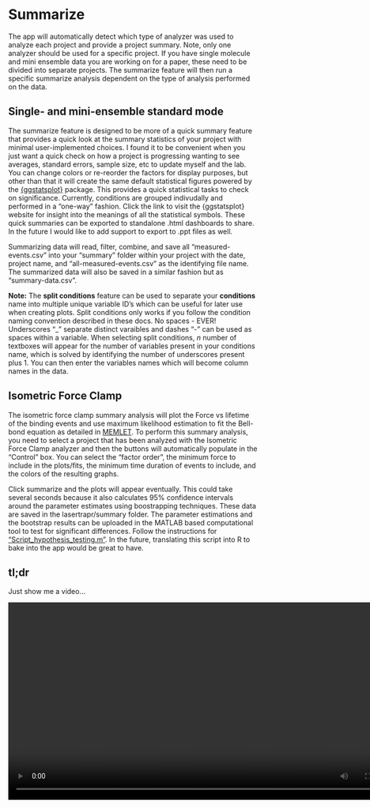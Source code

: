 # Summarize

The app will automatically detect which type of analyzer was used to analyze each project and provide a project summary. Note, only one analyzer should be used for a specific project. If you have single molecule and mini ensemble data you are working on for a paper, these need to be divided into separate projects. The summarize feature will then run a specific summarize analysis dependent on the type of analysis performed on the data. 

## Single- and mini-ensemble standard mode

The summarize feature is designed to be more of a quick summary feature that provides a quick look at the summary statistics of your project with minimal user-implemented choices. I found it to be convenient when you just want a quick check on how a project is progressing wanting to see averages, standard errors, sample size, etc to update myself and the lab. You can change colors or re-reorder the factors for display purposes, but other than that it will create the same default statistical figures powered by the [{ggstatsplot}](https://indrajeetpatil.github.io/ggstatsplot/) package. This provides a quick statistical tasks to check on significance. Currently, conditions are grouped indivudally and performed in a "one-way" fashion. Click the link to visit the {ggstatsplot} website for insight into the meanings of all the statistical symbols. These quick summaries can be exported to standalone .html dashboards to share. In the future I would like to add support to export to .ppt files as well. 

Summarizing data will read, filter, combine, and save all "measured-events.csv" into your "summary" folder within your project with the date, project name, and "all-measured-events.csv" as the identifying file name. The summarized data will also be saved in a similar fashion but as "summary-data.csv".

**Note:** The **split conditions** feature can be used to separate your **conditions** name into multiple unique variable ID's which can be useful for later use when creating plots. Split conditions only works if you follow the condition naming convention described in these docs. No spaces - EVER! Underscores "_" separate distinct varaibles and dashes "-" can be used as spaces within a variable. When selecting split conditions, *n* number of textboxes will appear for the number of variables present in your conditions name, which is solved by identifying the number of underscores present plus 1. You can then enter the variables names which will become column names in the data. 

## Isometric Force Clamp

The isometric force clamp summary analysis will plot the Force vs lifetime of the binding events and use maximum likelihood estimation to fit the Bell-bond equation as detailed in [MEMLET](https://pmc.ncbi.nlm.nih.gov/articles/PMC4968482/pdf/main.pdf). To perform this summary analysis, you need to select a project that has been analyzed with the Isometric Force Clamp analyzer and then the buttons will automatically populate in the "Control" box. You can select the "factor order", the minimum force to include in the plots/fits, the minimum time duration of events to include, and the colors of the resulting graphs.

Click summarize and the plots will appear eventually. This could take several seconds because it also calculates 95% confidence intervals around the parameter estimates using boostrapping techniques. These data are saved in the lasertrapr/summary folder. The parameter estimations and the bootstrap results can be uploaded in the MATLAB based computational tool to test for significant differences. Follow the instructions for ["Script_hypothesis_testing.m"](https://github.com/GreenbergLab/Thin_Filament_Fitting). In the future, translating this script into R to bake into the app would be great to have.

## tl;dr

Just show me a video...

<video width="800" height="400" controls>
  <source src="images/summarize.mp4" type="video/mp4">
Your browser does not support the video tag.
</video>